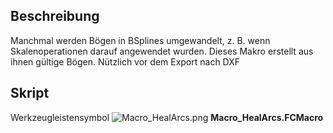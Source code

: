<languages/>
{{Macro/de
|Name=HealArcs
|Translate=HealArcs
|Icon=Macro_HealArcs.png
|Description=Manchmal werden Bögen in BSplines umgewandelt, z. B. wenn Skalenoperationen darauf angewendet wurden. Dieses Makro erstellt aus ihnen gültige Bögen. Nützlich vor dem Export nach DXF.
|Author=Yorik
|Version=0.1
|Date=2011-09-24
|FCVersion=All
|Download=[https://www.freecadweb.org/wiki/images/5/5a/Macro_HealArcs.png ToolBar Icon]
}}

==Beschreibung==
Manchmal werden Bögen in BSplines umgewandelt, z. B. wenn Skalenoperationen darauf angewendet wurden. Dieses Makro erstellt aus ihnen gültige Bögen. Nützlich vor dem Export nach DXF

==Skript==

Werkzeugleistensymbol [[Image:Macro_HealArcs.png]]
'''Macro_HealArcs.FCMacro'''

{{MacroCode|code=

try:
    import DraftGeomUtils as fcgeo
except:
    from draftlibs import fcgeo
import FreeCAD,FreeCADGui,Part

sel = FreeCADGui.Selection.getSelection()
if not sel:
    FreeCAD.Console.PrintWarning("Select something first!")
else:
    removeList = []
    for obj in sel:
        ed = obj.Shape.Edges[0]
        arc = fcgeo.arcFromSpline(ed)
        if arc:
            Part.show(arc)
            removeList.append(obj.Name)
    FreeCAD.ActiveDocument.recompute()
    print("removing", removeList)
    for n in removeList:
        FreeCAD.ActiveDocument.removeObject(n)
}}
{{clear}}